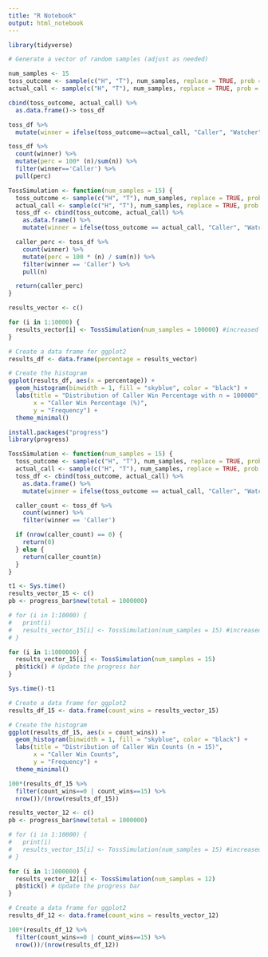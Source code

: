 ---
title: "R Notebook"
output: html_notebook
---

```{r}
library(tidyverse)
```


```{r}
# Generate a vector of random samples (adjust as needed)

num_samples <- 15
toss_outcome <- sample(c("H", "T"), num_samples, replace = TRUE, prob = c(0.5, 0.5))
actual_call <- sample(c("H", "T"), num_samples, replace = TRUE, prob = c(0.5, 0.5))

```


```{r}
cbind(toss_outcome, actual_call) %>%
  as.data.frame()-> toss_df
```

```{r}
toss_df %>%
  mutate(winner = ifelse(toss_outcome==actual_call, "Caller", "Watcher"))-> toss_df
```


```{r}
toss_df %>%
  count(winner) %>%
  mutate(perc = 100* (n)/sum(n)) %>%
  filter(winner=='Caller') %>%
  pull(perc)
```


```{r}
TossSimulation <- function(num_samples = 15) {
  toss_outcome <- sample(c("H", "T"), num_samples, replace = TRUE, prob = c(0.5, 0.5))
  actual_call <- sample(c("H", "T"), num_samples, replace = TRUE, prob = c(0.5, 0.5))
  toss_df <- cbind(toss_outcome, actual_call) %>%
    as.data.frame() %>%
    mutate(winner = ifelse(toss_outcome == actual_call, "Caller", "Watcher"))

  caller_perc <- toss_df %>%
    count(winner) %>%
    mutate(perc = 100 * (n) / sum(n)) %>%
    filter(winner == 'Caller') %>%
    pull(n)

  return(caller_perc)
}

```

```{r}

results_vector <- c()

for (i in 1:10000) {
  results_vector[i] <- TossSimulation(num_samples = 100000) #increased samples to 100000
}

# Create a data frame for ggplot2
results_df <- data.frame(percentage = results_vector)

```

```{r}
# Create the histogram
ggplot(results_df, aes(x = percentage)) +
  geom_histogram(binwidth = 1, fill = "skyblue", color = "black") +
  labs(title = "Distribution of Caller Win Percentage with n = 100000",
       x = "Caller Win Percentage (%)",
       y = "Frequency") +
  theme_minimal()

```
```{r}
install.packages("progress")
library(progress)
```

```{r}
TossSimulation <- function(num_samples = 15) {
  toss_outcome <- sample(c("H", "T"), num_samples, replace = TRUE, prob = c(0.5, 0.5))
  actual_call <- sample(c("H", "T"), num_samples, replace = TRUE, prob = c(0.5, 0.5))
  toss_df <- cbind(toss_outcome, actual_call) %>%
    as.data.frame() %>%
    mutate(winner = ifelse(toss_outcome == actual_call, "Caller", "Watcher"))

  caller_count <- toss_df %>%
    count(winner) %>%
    filter(winner == 'Caller')

  if (nrow(caller_count) == 0) {
    return(0)
  } else {
    return(caller_count$n)
  }
}

```


```{r}
t1 <- Sys.time()
results_vector_15 <- c() 
pb <- progress_bar$new(total = 1000000)

# for (i in 1:10000) {
#   print(i)
#   results_vector_15[i] <- TossSimulation(num_samples = 15) #increased samples to 100000
# }

for (i in 1:1000000) {
  results_vector_15[i] <- TossSimulation(num_samples = 15)
  pb$tick() # Update the progress bar
}

Sys.time()-t1
```

```{r}
# Create a data frame for ggplot2
results_df_15 <- data.frame(count_wins = results_vector_15)
```


```{r}
# Create the histogram
ggplot(results_df_15, aes(x = count_wins)) +
  geom_histogram(binwidth = 1, fill = "skyblue", color = "black") +
  labs(title = "Distribution of Caller Win Counts (n = 15)",
       x = "Caller Win Counts",
       y = "Frequency") +
  theme_minimal()

```

```{r}
100*(results_df_15 %>%
  filter(count_wins==0 | count_wins==15) %>%
  nrow())/(nrow(results_df_15))
```

```{r}

results_vector_12 <- c() 
pb <- progress_bar$new(total = 1000000)

# for (i in 1:10000) {
#   print(i)
#   results_vector_15[i] <- TossSimulation(num_samples = 15) #increased samples to 100000
# }

for (i in 1:1000000) {
  results_vector_12[i] <- TossSimulation(num_samples = 12)
  pb$tick() # Update the progress bar
}


```

```{r}

# Create a data frame for ggplot2
results_df_12 <- data.frame(count_wins = results_vector_12)

```


```{r}
100*(results_df_12 %>%
  filter(count_wins==0 | count_wins==15) %>%
  nrow())/(nrow(results_df_12))
```














